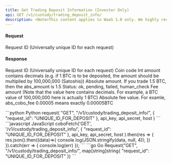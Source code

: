 ```yaml
---
title: Get Trading Deposit Information (Investor Only)
api: GET /v1/custody/trading_deposit_info/ 
description: <Note>This content applies to WaaS 1.0 only. We highly recommend that you upgrade to [WaaS 2.0](/v2/guides/overview/introduction).</Note> This endpoint returns information about a trading deposit. It requires a valid request ID and authentication with operation permission. The response contains details about the deposit, including the coin code, amount, estimated amount received, status, and fee.
---
```

#### Request
<ParamField query="request_id" type="String" required>Request ID (Universally unique ID for each request)</ParamField>

#### Response
<ResponseField name="request_id" type="String" >Request ID (Universally unique ID for each request)</ResponseField>
<ResponseField name="coin" type="String" >Coin code</ResponseField>
<ResponseField name="amount" type="Int" >Int amount contains decimals (e.g. if 1 BTC is to be deposited, the amount should be multiplied by 100,000,000 (Satoshis))</ResponseField>
<ResponseField name="abs_amount" type="String" >Absolute amount. If you trade 1.5 BTC, then the abs_amount is 1.5</ResponseField>
<ResponseField name="status" type="String" >Status: ok, pending, failed, human_check</ResponseField>
<ResponseField name="fee" type="Int" >Fee amount (Note that the value here contains decimals. For example, a BTC value of 100,000,000 here is actually 1 BTC)</ResponseField>
<ResponseField name="abs_fee" type="String" >Absolute fee value. For examle, abs_cobo_fee 0.00005 means exactly 0.00005BTC</ResponseField>

<RequestExample>
```python Python
request(
    "GET",
    "/v1/custody/trading_deposit_info/",
    {
        "request_id": "UNIQUE_ID_FOR_DEPOSIT"
    },
    api_key, api_secret, host
)
```
```javascript JavaScript
coboFetch('GET', '/v1/custody/trading_deposit_info/',
        {
            "request_id": "UNIQUE_ID_FOR_DEPOSIT"
        },
        api_key, api_secret, host
    ).then(res => {
        res.json().then((data)=>{
            console.log(JSON.stringify(data, null, 4));
        })
    }).catch(err => {
        console.log(err)
    });
```
```go Go
Request("GET", "/v1/custody/trading_deposit_info/", map[string]string{
    "request_id": "UNIQUE_ID_FOR_DEPOSIT"
})
```
</RequestExample>

<ResponseExample>

</ResponseExample>
